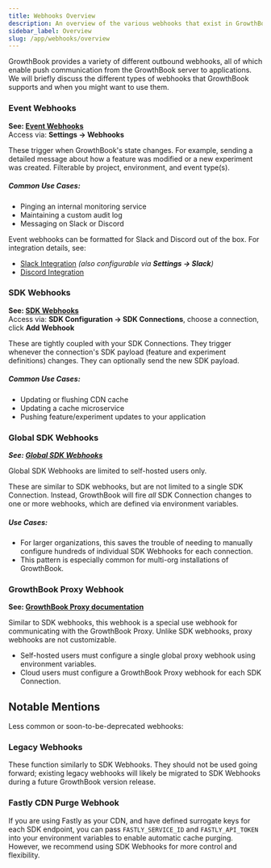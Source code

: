 ```yaml
---
title: Webhooks Overview
description: An overview of the various webhooks that exist in GrowthBook
sidebar_label: Overview
slug: /app/webhooks/overview
---
```


GrowthBook provides a variety of different outbound webhooks, all of which enable push communication from the GrowthBook server to applications. We will briefly discuss the different types of webhooks that GrowthBook supports and when you might want to use them.

### Event Webhooks

**See: [Event Webhooks](/app/webhooks/event-webhooks)**<br />
Access via: **Settings → Webhooks**

These trigger when GrowthBook's state changes. For example, sending a detailed message about how a feature was modified or a new experiment was created. Filterable by project, environment, and event type(s).

##### Common Use Cases:

- Pinging an internal monitoring service
- Maintaining a custom audit log
- Messaging on Slack or Discord

Event webhooks can be formatted for Slack and Discord out of the box. For integration details, see:

- [Slack Integration](/integrations/slack) _(also configurable via **Settings → Slack**)_
- [Discord Integration](/integrations/discord)

### SDK Webhooks

**See: [SDK Webhooks](/app/webhooks/sdk-webhooks)**<br />
Access via: **SDK Configuration → SDK Connections**, choose a connection, click **Add Webhook**

These are tightly coupled with your SDK Connections. They trigger whenever the connection's SDK payload (feature and experiment definitions) changes. They can optionally send the new SDK payload.

##### Common Use Cases:

- Updating or flushing CDN cache
- Updating a cache microservice
- Pushing feature/experiment updates to your application

### Global SDK Webhooks

**_See: [Global SDK Webhooks](/app/webhooks/global-sdk-webhooks)_**

Global SDK Webhooks are limited to self-hosted users only.

These are similar to SDK webhooks, but are not limited to a single SDK Connection. Instead, GrowthBook will fire _all_ SDK Connection changes to one or more webhooks, which are defined via environment variables.

##### Use Cases:

- For larger organizations, this saves the trouble of needing to manually configure hundreds of individual SDK Webhooks for each connection.
- This pattern is especially common for multi-org installations of GrowthBook.

### GrowthBook Proxy Webhook

**See: [GrowthBook Proxy documentation](/self-host/proxy)**

Similar to SDK webhooks, this webhook is a special use webhook for communicating with the GrowthBook Proxy. Unlike SDK webhooks, proxy webhooks are not customizable.

- Self-hosted users must configure a single global proxy webhook using environment variables.
- Cloud users must configure a GrowthBook Proxy webhook for each SDK Connection.

## Notable Mentions

Less common or soon-to-be-deprecated webhooks:

### Legacy Webhooks

These function similarly to SDK Webhooks. They should not be used going forward; existing legacy webhooks will likely be migrated to SDK Webhooks during a future GrowthBook version release.

### Fastly CDN Purge Webhook

If you are using Fastly as your CDN, and have defined surrogate keys for each SDK endpoint, you can pass `FASTLY_SERVICE_ID` and `FASTLY_API_TOKEN` into your environment variables to enable automatic cache purging. However, we recommend using SDK Webhooks for more control and flexibility.

